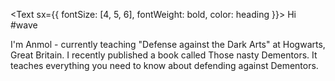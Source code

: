 <Text sx={{ fontSize: [4, 5, 6], fontWeight: bold, color: heading }}> Hi #wave

I'm Anmol - currently teaching "Defense against the Dark Arts" at Hogwarts, Great Britain. I recently published a book called Those nasty Dementors. It teaches everything you need to know about defending against Dementors.

